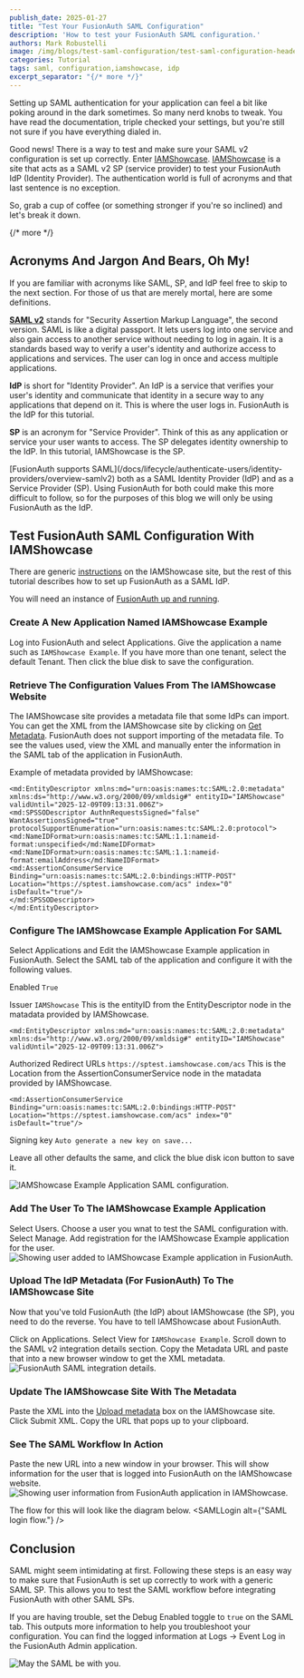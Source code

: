 ```yaml
---
publish_date: 2025-01-27
title: "Test Your FusionAuth SAML Configuration"
description: 'How to test your FusionAuth SAML configuration.'
authors: Mark Robustelli
image: /img/blogs/test-saml-configuration/test-saml-configuration-header.png
categories: Tutorial
tags: saml, configuration,iamshowcase, idp
excerpt_separator: "{/* more */}"
---
```



Setting up SAML authentication for your application can feel a bit like poking around in the dark sometimes. So many nerd knobs to tweak. You have read the documentation, triple checked your settings, but you're still not sure if you have everything dialed in.

Good news! There is a way to test and make sure your SAML v2 configuration is set up correctly. Enter [IAMShowcase](https://sptest.iamshowcase.com/). [IAMShowcase](https://sptest.iamshowcase.com/) is a site that acts as a SAML v2 SP (service provider) to test your FusionAuth IdP (Identity Provider). The authentication world is full of acronyms and that last sentence is no exception. 

So, grab a cup of coffee (or something stronger if you're so inclined) and let's break it down.

{/* more */}
## Acronyms And Jargon And Bears, Oh My!
If you are familiar with acronyms like SAML, SP, and IdP feel free to skip to the next section. For those of us that are merely mortal, here are some definitions.

**[SAML v2](/docs/lifecycle/authenticate-users/saml)** stands for "Security Assertion Markup Language", the second version. SAML is like a digital passport. It lets users log into one service and also gain access to another service without needing to log in again. It is a standards based way to verify a user's identity and authorize access to applications and services. The user can log in once and access multiple applications.

**IdP** is short for "Identity Provider". An IdP is a service that verifies your user's identity and communicate that identity in a secure way to any applications that depend on it. This is where the user logs in. FusionAuth is the IdP for this tutorial. 

**SP** is an acronym for "Service Provider". Think of this as any application or service your user wants to access. The SP delegates identity ownership to the IdP. In this tutorial, IAMShowcase is the SP.

<Aside type="note">
[FusionAuth supports SAML](/docs/lifecycle/authenticate-users/identity-providers/overview-samlv2) both as a SAML Identity Provider (IdP) and as a Service Provider (SP). Using FusionAuth for both could make this more difficult to follow, so for the purposes of this blog we will only be using FusionAuth as the IdP.
</Aside>

## Test FusionAuth SAML Configuration With IAMShowcase
There are generic [instructions](https://sptest.iamshowcase.com/instructions#start) on the IAMShowcase site, but the rest of this tutorial describes how to set up FusionAuth as a SAML IdP.

You will need an instance of [FusionAuth up and running](/docs/quickstarts/5-minute-docker).

### Create A New Application Named IAMShowcase Example

Log into FusionAuth and select <Breadcrumb>Applications</Breadcrumb>. Give the application a <InlineField>name</InlineField> such as `IAMShowcase Example`. If you have more than one tenant, select the default <InlineField>Tenant</InlineField>. Then click the blue disk to save the configuration.

### Retrieve The Configuration Values From The IAMShowcase Website

The IAMShowcase site provides a metadata file that some IdPs can import. You can get the XML from the IAMShowcase site by clicking on [Get Metadata](https://sptest.iamshowcase.com/instructions#start). FusionAuth does not support importing of the metadata file. To see the values used, view the XML and manually enter the information in the SAML tab of the application in FusionAuth.

Example of metadata provided by IAMShowcase:
```
<md:EntityDescriptor xmlns:md="urn:oasis:names:tc:SAML:2.0:metadata" xmlns:ds="http://www.w3.org/2000/09/xmldsig#" entityID="IAMShowcase" validUntil="2025-12-09T09:13:31.006Z">
<md:SPSSODescriptor AuthnRequestsSigned="false" WantAssertionsSigned="true" protocolSupportEnumeration="urn:oasis:names:tc:SAML:2.0:protocol">
<md:NameIDFormat>urn:oasis:names:tc:SAML:1.1:nameid-format:unspecified</md:NameIDFormat>
<md:NameIDFormat>urn:oasis:names:tc:SAML:1.1:nameid-format:emailAddress</md:NameIDFormat>
<md:AssertionConsumerService Binding="urn:oasis:names:tc:SAML:2.0:bindings:HTTP-POST" Location="https://sptest.iamshowcase.com/acs" index="0" isDefault="true"/>
</md:SPSSODescriptor>
</md:EntityDescriptor>
```

### Configure The IAMShowcase Example Application For SAML

Select <Breadcrumb>Applications</Breadcrumb> and <InlineUIElement>Edit</InlineUIElement> the IAMShowcase Example application in FusionAuth. Select the <Breadcrumb>SAML</Breadcrumb> tab of the application and configure it with the following values.

<InlineField>Enabled</InlineField> `True`

<InlineField>Issuer</InlineField> `IAMShowcase`
This is the entityID from the EntityDescriptor node in the matadata provided by IAMShowcase.
```
<md:EntityDescriptor xmlns:md="urn:oasis:names:tc:SAML:2.0:metadata" xmlns:ds="http://www.w3.org/2000/09/xmldsig#" entityID="IAMShowcase" validUntil="2025-12-09T09:13:31.006Z">
```

<InlineField>Authorized Redirect URLs</InlineField> `https://sptest.iamshowcase.com/acs`
This is the Location from the AssertionConsumerService node in the matadata provided by IAMShowcase.
```
<md:AssertionConsumerService Binding="urn:oasis:names:tc:SAML:2.0:bindings:HTTP-POST" Location="https://sptest.iamshowcase.com/acs" index="0" isDefault="true"/>
```
<InlineField>Signing key</InlineField> `Auto generate a new key on save...`

Leave all other defaults the same, and click the blue disk icon button to save it.

![IAMShowcase Example Application SAML configuration.](/img/blogs/test-saml-configuration/fusionauth-app-saml-settings.png)

### Add The User To The IAMShowcase Example Application 

Select <InlineUIElement>Users</InlineUIElement>. Choose a user you wnat to test the SAML configuration with. Select <InlineUIElement>Manage</InlineUIElement>. <InlineUIElement>Add registration</InlineUIElement> for the IAMShowcase Example application for the user.
![Showing user added to IAMShowcase Example application in FusionAuth.](/img/blogs/test-saml-configuration/fusionauth-add-user-to-application.png)

### Upload The IdP Metadata (For FusionAuth) To The IAMShowcase Site

Now that you've told FusionAuth (the IdP) about IAMShowcase (the SP), you need to do the reverse. You have to tell IAMShowcase about FusionAuth. 

Click on <Breadcrumb>Applications</Breadcrumb>. Select <InlineUIElement>View</InlineUIElement> for `IAMShowcase Example`. Scroll down to the <Breadcrumb>SAML v2 integration details</Breadcrumb> section. Copy the Metadata URL and paste that into a new browser window to get the XML metadata.
![FusionAuth SAML integration details.](/img/blogs/test-saml-configuration/fusionauth-saml-details.png)

### Update The IAMShowcase Site With The Metadata

Paste the XML into the [Upload metadata](https://sptest.iamshowcase.com/instructions#start) box on the IAMShowcase site. Click <InlineUIElement>Submit XML</InlineUIElement>. Copy the URL that pops up to your clipboard.

### See The SAML Workflow In Action

Paste the new URL into a new window in your browser. This will show information for the user that is logged into FusionAuth on the IAMShowcase website.
![Showing user information from FusionAuth application in IAMShowcase.](/img/blogs/test-saml-configuration/iamshowcase-user-info-from-fusionauth.png)

The flow for this will look like the diagram below.
<SAMLLogin alt={"SAML login flow."} />

## Conclusion
SAML might seem intimidating at first. Following these steps is an easy way to make sure that FusionAuth is set up correctly to work with a generic SAML SP. This allows you to test the SAML workflow before integrating FusionAuth with other SAML SPs. 

If you are having trouble, set the <InlineField>Debug Enabled</InlineField> toggle to `true` on the <Breadcrumb>SAML</Breadcrumb> tab. This outputs more information to help you troubleshoot your configuration. You can find the logged information at <Breadcrumb>Logs -> Event Log</Breadcrumb> in the FusionAuth Admin application.

![May the SAML be with you.](/img/blogs/test-saml-configuration/may-the-saml-be-with-you.jpg)

